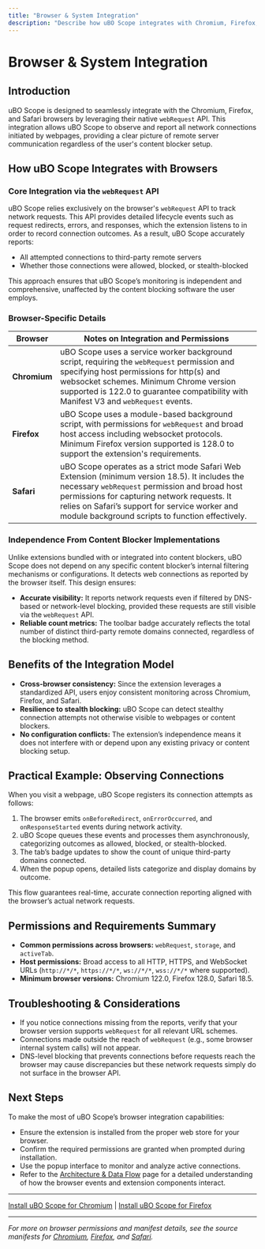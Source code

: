 ```yaml
---
title: "Browser & System Integration"
description: "Describe how uBO Scope integrates with Chromium, Firefox, and Safari browsers. Highlight its reliance on the browser's webRequest API and its independence from specific content blockers, ensuring accurate connection visibility regardless of user configuration."
---
```


# Browser & System Integration

## Introduction

uBO Scope is designed to seamlessly integrate with the Chromium, Firefox, and Safari browsers by leveraging their native `webRequest` API. This integration allows uBO Scope to observe and report all network connections initiated by webpages, providing a clear picture of remote server communication regardless of the user's content blocker setup.

## How uBO Scope Integrates with Browsers

### Core Integration via the `webRequest` API

uBO Scope relies exclusively on the browser's `webRequest` API to track network requests. This API provides detailed lifecycle events such as request redirects, errors, and responses, which the extension listens to in order to record connection outcomes. As a result, uBO Scope accurately reports:

- All attempted connections to third-party remote servers
- Whether those connections were allowed, blocked, or stealth-blocked

This approach ensures that uBO Scope’s monitoring is independent and comprehensive, unaffected by the content blocking software the user employs.

### Browser-Specific Details

| Browser  | Notes on Integration and Permissions |
| -------- | ----------------------------------- |
| **Chromium**  | uBO Scope uses a service worker background script, requiring the `webRequest` permission and specifying host permissions for http(s) and websocket schemes. Minimum Chrome version supported is 122.0 to guarantee compatibility with Manifest V3 and `webRequest` events. |
| **Firefox**   | uBO Scope uses a module-based background script, with permissions for `webRequest` and broad host access including websocket protocols. Minimum Firefox version supported is 128.0 to support the extension's requirements. |
| **Safari**    | uBO Scope operates as a strict mode Safari Web Extension (minimum version 18.5). It includes the necessary `webRequest` permission and broad host permissions for capturing network requests. It relies on Safari’s support for service worker and module background scripts to function effectively. |

### Independence From Content Blocker Implementations

Unlike extensions bundled with or integrated into content blockers, uBO Scope does not depend on any specific content blocker’s internal filtering mechanisms or configurations. It detects web connections as reported by the browser itself. This design ensures:

- **Accurate visibility:** It reports network requests even if filtered by DNS-based or network-level blocking, provided these requests are still visible via the `webRequest` API.
- **Reliable count metrics:** The toolbar badge accurately reflects the total number of distinct third-party remote domains connected, regardless of the blocking method.


## Benefits of the Integration Model

- **Cross-browser consistency:** Since the extension leverages a standardized API, users enjoy consistent monitoring across Chromium, Firefox, and Safari.
- **Resilience to stealth blocking:** uBO Scope can detect stealthy connection attempts not otherwise visible to webpages or content blockers.
- **No configuration conflicts:** The extension’s independence means it does not interfere with or depend upon any existing privacy or content blocking setup.

## Practical Example: Observing Connections

When you visit a webpage, uBO Scope registers its connection attempts as follows:

1. The browser emits `onBeforeRedirect`, `onErrorOccurred`, and `onResponseStarted` events during network activity.
2. uBO Scope queues these events and processes them asynchronously, categorizing outcomes as allowed, blocked, or stealth-blocked.
3. The tab’s badge updates to show the count of unique third-party domains connected.
4. When the popup opens, detailed lists categorize and display domains by outcome.

This flow guarantees real-time, accurate connection reporting aligned with the browser’s actual network requests.

## Permissions and Requirements Summary

- **Common permissions across browsers:** `webRequest`, `storage`, and `activeTab`.
- **Host permissions:** Broad access to all HTTP, HTTPS, and WebSocket URLs (`http://*/*`, `https://*/*`, `ws://*/*`, `wss://*/*` where supported).
- **Minimum browser versions:** Chromium 122.0, Firefox 128.0, Safari 18.5.

## Troubleshooting & Considerations

- If you notice connections missing from the reports, verify that your browser version supports `webRequest` for all relevant URL schemes.
- Connections made outside the reach of `webRequest` (e.g., some browser internal system calls) will not appear.
- DNS-level blocking that prevents connections before requests reach the browser may cause discrepancies but these network requests simply do not surface in the browser API.

## Next Steps

To make the most of uBO Scope’s browser integration capabilities:

- Ensure the extension is installed from the proper web store for your browser.
- Confirm the required permissions are granted when prompted during installation.
- Use the popup interface to monitor and analyze active connections.
- Refer to the [Architecture & Data Flow](overview/architecture-core-concepts/system-architecture) page for a detailed understanding of how the browser events and extension components interact.

---

[Install uBO Scope for Chromium](https://chromewebstore.google.com/detail/ubo-scope/bbdpgcaljkaaigfcomhidmneffjjjfgp) | [Install uBO Scope for Firefox](https://addons.mozilla.org/firefox/addon/ubo-scope/)

---

_For more on browser permissions and manifest details, see the source manifests for [Chromium](platform/chromium/manifest.json), [Firefox](platform/firefox/manifest.json), and [Safari](platform/safari/manifest.json)._